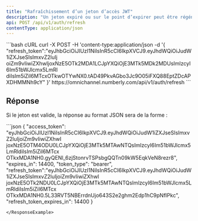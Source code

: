 ```yaml
---
title: "Rafraîchissement d’un jeton d’accès JWT"
description: "Un jeton expiré ou sur le point d’expirer peut être régénéré via un point d’accès dédié sous condition que le jeton était initialement valide."
api: POST /api/v1/auth/refresh
contentType: application/json
---
```



<RequestExample>
```bash cURL
curl -X POST
-H 'content-type:application/json
-d '{
"refresh_token":"eyJhbGciOiJIUzI1NiIsInR5cCI6IkpXVCJ9.eyJhdWQiOiJudW1iZXJseSIsImxvZ2luIj
oiZm9vIiwiZXhwIjoxNzE5OTk2MDA1LCJpYXQiOjE3MTk5MDk2MDUsImlzcyI6Im51bWJlcmx5LmRl
diIsIm5iZiI6MTcxOTkwOTYwNX0.tAD49PkvAGbo3Jc9O05iFXQ88EptZDcAPXDHMMNh9cY" }'
https://omnichannel.numberly.com/api/v1/auth/refresh
```
</RequestExample>


## Réponse

Si le jeton est valide, la réponse au format JSON sera de la forme :

<ResponseField name="access_token" type="string"/>

<ResponseField name="expires_in" type="number"/>

<ResponseField name="token_type" type="string"/>

<ResponseField name="refresh_token" type="string"/>

<ResponseField name="refresh_token_expires_in" type="number"/>

<ResponseExample>
```json
{
"access_token":
"eyJhbGciOiJIUzI1NiIsInR5cCI6IkpXVCJ9.eyJhdWQiOiJudW1iZXJseSIsImxvZ2luIjoiZm9vIiwiZXhwI
joxNzE5OTM4ODU0LCJpYXQiOjE3MTk5MTAwNTQsImlzcyI6Im51bWJlcmx5LmRldiIsIm5iZiI6MTcx
OTkxMDA1NH0.gyQENl_6zjStonrvTSPsbgQQTn09kW5EqkVeN8rezr8",
"expires_in": 14400,
"token_type": "bearer",
"refresh_token":"eyJhbGciOiJIUzI1NiIsInR5cCI6IkpXVCJ9.eyJhdWQiOiJudW1iZXJseSIsImxvZ2luIjoiZm9vIiwiZXhwI
joxNzE5OTk2NDU0LCJpYXQiOjE3MTk5MTAwNTQsImlzcyI6Im51bWJlcmx5LmRldiIsIm5iZiI6MTcx
OTkxMDA1NH0.5L33RVT5NBErrdnUjo643S2e2ghm2Edp1hC9pNfIPkc",
"refresh_token_expires_in": 14400
}

```
</ResponseExample>
